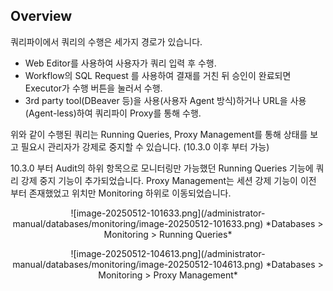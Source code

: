 
## Overview

쿼리파이에서 쿼리의 수행은 세가지 경로가 있습니다.

* Web Editor를 사용하여 사용자가 쿼리 입력 후 수행.
* Workflow의 SQL Request 를 사용하여 결재를 거친 뒤 승인이 완료되면 Executor가 수행 버튼을 눌러서 수행.
* 3rd party tool(DBeaver 등)을 사용(사용자 Agent 방식)하거나 URL을 사용(Agent-less)하여 쿼리파이 Proxy를 통해 수행.

위와 같이 수행된 쿼리는 Running Queries, Proxy Management를 통해 상태를 보고 필요시 관리자가 강제로 중지할 수 있습니다. (10.3.0 이후 부터 가능)

<Callout type="info">
10.3.0 부터 Audit의 하위 항목으로 모니터링만 가능했던 Running Queries 기능에 쿼리 강제 중지 기능이 추가되었습니다. Proxy Management는 세션 강제 기능이 이전 부터 존재했었고 위치만 Monitoring 하위로 이동되었습니다.
</Callout>


<p align="center">
![image-20250512-101633.png](/administrator-manual/databases/monitoring/image-20250512-101633.png)
*Databases &gt; Monitoring &gt; Running Queries*
</p>
<p align="center">
![image-20250512-104613.png](/administrator-manual/databases/monitoring/image-20250512-104613.png)
*Databases &gt; Monitoring &gt; Proxy Management*
</p>


